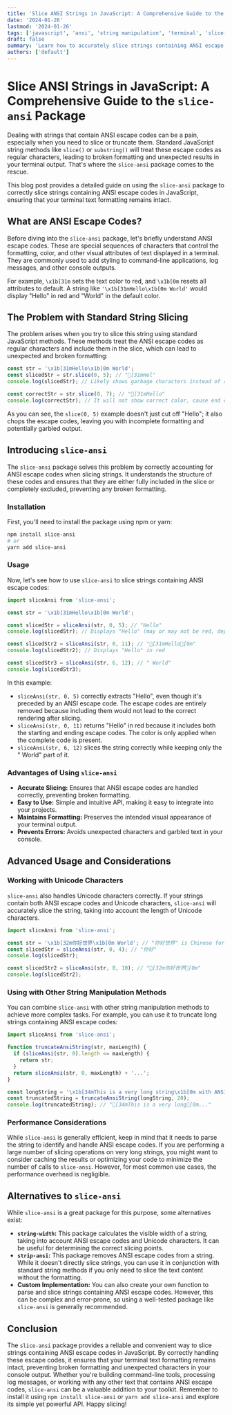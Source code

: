 ```yaml
---
title: 'Slice ANSI Strings in JavaScript: A Comprehensive Guide to the slice-ansi Package'
date: '2024-01-26'
lastmod: '2024-01-26'
tags: ['javascript', 'ansi', 'string manipulation', 'terminal', 'slice-ansi', 'node.js', 'package', 'text formatting']
draft: false
summary: 'Learn how to accurately slice strings containing ANSI escape codes in JavaScript using the slice-ansi package. Preserve terminal text formatting while manipulating your strings with ease.'
authors: ['default']
---
```


# Slice ANSI Strings in JavaScript: A Comprehensive Guide to the `slice-ansi` Package

Dealing with strings that contain ANSI escape codes can be a pain, especially when you need to slice or truncate them. Standard JavaScript string methods like `slice()` or `substring()` will treat these escape codes as regular characters, leading to broken formatting and unexpected results in your terminal output.  That's where the `slice-ansi` package comes to the rescue.

This blog post provides a detailed guide on using the `slice-ansi` package to correctly slice strings containing ANSI escape codes in JavaScript, ensuring that your terminal text formatting remains intact.

## What are ANSI Escape Codes?

Before diving into the `slice-ansi` package, let's briefly understand ANSI escape codes. These are special sequences of characters that control the formatting, color, and other visual attributes of text displayed in a terminal. They are commonly used to add styling to command-line applications, log messages, and other console outputs.

For example, `\x1b[31m` sets the text color to red, and `\x1b[0m` resets all attributes to default. A string like `'\x1b[31mHello\x1b[0m World'` would display "Hello" in red and "World" in the default color.

## The Problem with Standard String Slicing

The problem arises when you try to slice this string using standard JavaScript methods.  These methods treat the ANSI escape codes as regular characters and include them in the slice, which can lead to unexpected and broken formatting:

```javascript
const str = '\x1b[31mHello\x1b[0m World';
const slicedStr = str.slice(0, 5); // "[31mHel"
console.log(slicedStr); // Likely shows garbage characters instead of red text

const correctStr = str.slice(0, 7); // "[31mHello"
console.log(correctStr); // It will not show correct color, cause end escape code is missing
```

As you can see, the `slice(0, 5)` example doesn't just cut off "Hello"; it also chops the escape codes, leaving you with incomplete formatting and potentially garbled output.

## Introducing `slice-ansi`

The `slice-ansi` package solves this problem by correctly accounting for ANSI escape codes when slicing strings. It understands the structure of these codes and ensures that they are either fully included in the slice or completely excluded, preventing any broken formatting.

### Installation

First, you'll need to install the package using npm or yarn:

```bash
npm install slice-ansi
# or
yarn add slice-ansi
```

### Usage

Now, let's see how to use `slice-ansi` to slice strings containing ANSI escape codes:

```javascript
import sliceAnsi from 'slice-ansi';

const str = '\x1b[31mHello\x1b[0m World';

const slicedStr = sliceAnsi(str, 0, 5); // "Hello"
console.log(slicedStr); // Displays "Hello" (may or may not be red, depending on your terminal)

const slicedStr2 = sliceAnsi(str, 0, 11); // "[31mHello[0m"
console.log(slicedStr2); // Displays "Hello" in red

const slicedStr3 = sliceAnsi(str, 6, 12); // " World"
console.log(slicedStr3);
```

In this example:

*   `sliceAnsi(str, 0, 5)` correctly extracts "Hello", even though it's preceded by an ANSI escape code. The escape codes are entirely removed because including them would not lead to the correct rendering after slicing.
*   `sliceAnsi(str, 0, 11)` returns "Hello" in red because it includes both the starting and ending escape codes.  The color is only applied when the complete code is present.
*   `sliceAnsi(str, 6, 12)` slices the string correctly while keeping only the " World" part of it.

### Advantages of Using `slice-ansi`

*   **Accurate Slicing:**  Ensures that ANSI escape codes are handled correctly, preventing broken formatting.
*   **Easy to Use:** Simple and intuitive API, making it easy to integrate into your projects.
*   **Maintains Formatting:** Preserves the intended visual appearance of your terminal output.
*   **Prevents Errors:** Avoids unexpected characters and garbled text in your console.

## Advanced Usage and Considerations

### Working with Unicode Characters

`slice-ansi` also handles Unicode characters correctly. If your strings contain both ANSI escape codes and Unicode characters, `slice-ansi` will accurately slice the string, taking into account the length of Unicode characters.

```javascript
import sliceAnsi from 'slice-ansi';

const str = '\x1b[32m你好世界\x1b[0m World'; // "你好世界" is Chinese for "Hello World" and color it to green
const slicedStr = sliceAnsi(str, 0, 4); // "你好"
console.log(slicedStr);

const slicedStr2 = sliceAnsi(str, 0, 10); // "[32m你好世界[0m"
console.log(slicedStr2);
```

### Using with Other String Manipulation Methods

You can combine `slice-ansi` with other string manipulation methods to achieve more complex tasks. For example, you can use it to truncate long strings containing ANSI escape codes:

```javascript
import sliceAnsi from 'slice-ansi';

function truncateAnsiString(str, maxLength) {
  if (sliceAnsi(str, 0).length <= maxLength) {
    return str;
  }
  return sliceAnsi(str, 0, maxLength) + '...';
}

const longString = '\x1b[34mThis is a very long string\x1b[0m with ANSI escape codes.';
const truncatedString = truncateAnsiString(longString, 20);
console.log(truncatedString); // "[34mThis is a very long[0m..."
```

### Performance Considerations

While `slice-ansi` is generally efficient, keep in mind that it needs to parse the string to identify and handle ANSI escape codes. If you are performing a large number of slicing operations on very long strings, you might want to consider caching the results or optimizing your code to minimize the number of calls to `slice-ansi`. However, for most common use cases, the performance overhead is negligible.

## Alternatives to `slice-ansi`

While `slice-ansi` is a great package for this purpose, some alternatives exist:

*   **`string-width`:**  This package calculates the visible width of a string, taking into account ANSI escape codes and Unicode characters.  It can be useful for determining the correct slicing points.
*   **`strip-ansi`:** This package removes ANSI escape codes from a string. While it doesn't directly slice strings, you can use it in conjunction with standard string methods if you only need to slice the text content without the formatting.
*   **Custom Implementation:**  You can also create your own function to parse and slice strings containing ANSI escape codes. However, this can be complex and error-prone, so using a well-tested package like `slice-ansi` is generally recommended.

## Conclusion

The `slice-ansi` package provides a reliable and convenient way to slice strings containing ANSI escape codes in JavaScript. By correctly handling these escape codes, it ensures that your terminal text formatting remains intact, preventing broken formatting and unexpected characters in your console output.  Whether you're building command-line tools, processing log messages, or working with any other text that contains ANSI escape codes, `slice-ansi` can be a valuable addition to your toolkit.  Remember to install it using `npm install slice-ansi` or `yarn add slice-ansi` and explore its simple yet powerful API. Happy slicing!